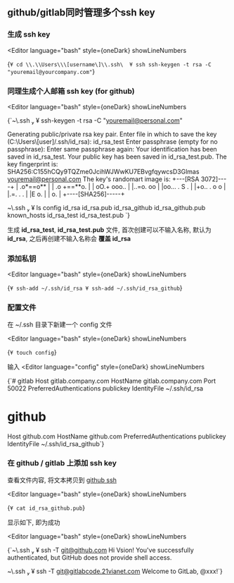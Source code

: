 
## github/gitlab同时管理多个ssh key

### 生成 ssh key

<Editor
  language="bash"
  style={oneDark}
  showLineNumbers
>
{`¥ cd \\.\\Users\\\[username\]\\.ssh\ 
¥ ssh ssh-keygen -t rsa -C "youremail@yourcompany.com"`}
</Editor>

### 同理生成个人邮箱 ssh key (for github)


<Editor
  language="bash"
  style={oneDark}
  showLineNumbers
>
{`~\\.ssh 
¥ ssh-keygen -t rsa -C "youremail@personal.com"

Generating public/private rsa key pair.
Enter file in which to save the key (C:\\Users\\[user]/.ssh/id_rsa): id_rsa_test
Enter passphrase (empty for no passphrase):
Enter same passphrase again:
Your identification has been saved in id_rsa_test.
Your public key has been saved in id_rsa_test.pub.
The key fingerprint is:
SHA256:C155hCQy9TQZme0JcihWJWwKU7EBvgfqywcsD3Glmas youremail@personal.com
The key's randomart image is:
+---[RSA 3072]----+
|  .o*==o**       |
| .o +==**o.      |
|  oO.+ ooo..     |
|..=o.    oo      |
|oo... . S .      |
|+o.. . o o       |
|.=.   . .        |
|E o.             |
| o.              |
+----[SHA256]-----+

 ~\\.ssh 
¥ ls
config  id_rsa  id_rsa.pub  id_rsa_github  id_rsa_github.pub  known_hosts  id_rsa_test  id_rsa_test.pub
`}
</Editor>

生成 **id_rsa_test**, **id_rsa_test.pub** 文件, 首次创建可以不输入名称, 默认为 **id_rsa**, 之后再创建不输入名称会 **覆盖 id_rsa**

### 添加私钥

<Editor
  language="bash"
  style={oneDark}
  showLineNumbers
>
{`¥ ssh-add ~/.ssh/id_rsa
¥ ssh-add ~/.ssh/id_rsa_github`}
</Editor>

### 配置文件
在 ~/.ssh 目录下新建一个 config 文件

<Editor
  language="bash"
  style={oneDark}
  showLineNumbers
>
{`¥ touch config`}
</Editor>

输入
<Editor
  language="config"
  style={oneDark}
  showLineNumbers
>
{`# gitlab
Host gitlab.company.com
    HostName gitlab.company.com
    Port 50022
    PreferredAuthentications publickey
    IdentityFile ~/.ssh/id_rsa
# github
Host github.com
    HostName github.com
    PreferredAuthentications publickey
    IdentityFile ~/.ssh/id_rsa_github`}
</Editor>

### 在 github / gitlab 上添加 ssh key
查看文件内容, 将文本拷贝到 <a href="https://github.com/settings/ssh" target="_blank">github ssh</a>

<Editor
  language="bash"
  style={oneDark}
  showLineNumbers
>
{`¥ cat id_rsa_github.pub`}
</Editor>

显示如下, 即为成功

<Editor
  language="bash"
  style={oneDark}
  showLineNumbers
>
{`~\\.ssh 
¥ ssh -T git@github.com
Hi Vsion! You've successfully authenticated, but GitHub does not provide shell access.

 ~\\.ssh 
¥ ssh -T git@gitlabcode.21vianet.com
Welcome to GitLab, @xxx!`}
</Editor>